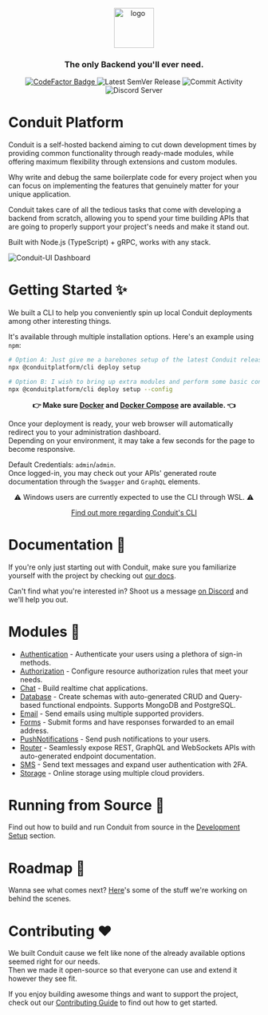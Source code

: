 <div align="center">
    <br>
    <a href="https://getconduit.dev" target="_blank"><img src="https://getconduit.dev/conduitLogo.svg" height="80px" alt="logo"/></a>
    <br/>
    <h3>The only Backend you'll ever need.</h3>
</div>

<p align="center">
<a href="https://www.codefactor.io/repository/github/conduitplatform/conduit">
    <img src="https://www.codefactor.io/repository/github/conduitplatform/conduit/badge?style=for-the-badge" alt="CodeFactor Badge"/>
</a>
<img src="https://img.shields.io/github/v/release/ConduitPlatform/Conduit?color=green&sort=semver&style=for-the-badge" alt="Latest SemVer Release"/>
<img src="https://img.shields.io/github/commit-activity/m/ConduitPlatform/Conduit?style=for-the-badge" alt="Commit Activity"/>
<img src="https://img.shields.io/discord/938737566365126707?label=discord&style=for-the-badge" alt="Discord Server"/>
</p>

# Conduit Platform

Conduit is a self-hosted backend aiming to cut down development times by providing common functionality through ready-made modules, while offering maximum flexibility through extensions and custom modules.

Why write and debug the same boilerplate code for every project when you can focus on implementing the features that genuinely matter for your unique application.

Conduit takes care of all the tedious tasks that come with developing a backend from scratch, allowing you to spend your time building APIs that are going to properly support your project's needs and make it stand out.

Built with Node.js (TypeScript) + gRPC, works with any stack.

![Conduit-UI Dashboard](.github/assets/conduit-ui-dashboard.png)

# Getting Started ✨

We built a CLI to help you conveniently spin up local Conduit deployments among other interesting things.

It's available through multiple installation options. Here's an example using `npm`:

``` bash
# Option A: Just give me a barebones setup of the latest Conduit release
npx @conduitplatform/cli deploy setup

# Option B: I wish to bring up extra modules and perform some basic configuration
npx @conduitplatform/cli deploy setup --config
```

<p align="center"><strong>👉 Make sure <a href="https://www.docker.com">Docker</a> and <a href="https://docs.docker.com/compose/install">Docker Compose</a> are available. 👈</p></strong>

Once your deployment is ready, your web browser will automatically redirect you to your administration dashboard.<br />
Depending on your environment, it may take a few seconds for the page to become responsive.

Default Credentials: `admin`/`admin`.<br />
Once logged-in, you may check out your APIs' generated route documentation through the `Swagger` and `GraphQL` elements.

<p align="center">⚠️ Windows users are currently expected to use the CLI through WSL. ⚠️</p>
<p align="center"><a href="https://getconduit.dev/docs/cli">Find out more regarding Conduit's CLI</a></p>

# Documentation 📖

If you're only just starting out with Conduit, make sure you familiarize yourself with the project by checking out [our docs](https://getconduit.dev/docs/overview/intro).

Can't find what you're interested in? Shoot us a message [on Discord](https://discord.com/invite/fBqUQ23M7g) and we'll help you out.

# Modules 🧩

- [Authentication](https://getconduit.dev/docs/modules/authentication) - Authenticate your users using a plethora of sign-in methods.
- [Authorization](https://getconduit.dev/docs/modules/authorization) - Configure resource authorization rules that meet your needs.
- [Chat](https://getconduit.dev/docs/modules/chat) - Build realtime chat applications.
- [Database](https://getconduit.dev/docs/modules/database) - Create schemas with auto-generated CRUD and Query-based functional endpoints. Supports MongoDB and PostgreSQL.
- [Email](https://getconduit.dev/docs/modules/email) - Send emails using multiple supported providers.
- [Forms](https://getconduit.dev/docs/modules/forms) - Submit forms and have responses forwarded to an email address.
- [PushNotifications](https://getconduit.dev/docs/modules/push-notifications) - Send push notifications to your users.
- [Router](https://getconduit.dev/docs/modules/router) - Seamlessly expose REST, GraphQL and WebSockets APIs with auto-generated endpoint documentation.
- [SMS](https://getconduit.dev/docs/modules/sms) - Send text messages and expand user authentication with 2FA.
- [Storage](https://getconduit.dev/docs/modules/storage) - Online storage using multiple cloud providers.

# Running from Source 🔨

Find out how to build and run Conduit from source in the [Development Setup](https://github.com/ConduitPlatform/Conduit/blob/main/.github/CONTRIBUTING.md#development-setup-) section.

# Roadmap 🏁

Wanna see what comes next?
[Here](https://sharing.clickup.com/1554325/b/h/1fdwn-7561/8b09d2e9aedec0b)'s some of the stuff we're working on behind the scenes.

# Contributing ❤️

We built Conduit cause we felt like none of the already available options seemed right for our needs.<br />
Then we made it open-source so that everyone can use and extend it however they see fit.

If you enjoy building awesome things and want to support the project, check out our [Contributing Guide](https://github.com/ConduitPlatform/Conduit/blob/main/.github/CONTRIBUTING.md) to find out how to get started.
